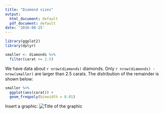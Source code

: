 ```yaml
---
title: "Diamond sizes"
output:
  html_document: default
  pdf_document: default
date: '2016-08-25'
---
```


```r
library(ggplot2)
library(dplyr)

smaller <- diamonds %>% 
  filter(carat <= 2.5)
```

We have data about `r nrow(diamonds)` diamonds. Only 
`r nrow(diamonds) - nrow(smaller)` are larger than
2.5 carats. The distribution of the remainder is shown
below:

```r
smaller %>% 
  ggplot(aes(carat)) + 
  geom_freqpoly(binwidth = 0.01)
```


Insert a graphic:
![Title of the graphic](https://upload.wikimedia.org/wikipedia/commons/thumb/8/85/Smiley.svg/800px-Smiley.svg.png)

